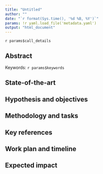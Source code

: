 ```yaml
---
title: "Untitled"
author: ""
date: "`r format(Sys.time(), '%d %B, %Y')`"
params: !r yaml.load_file('metadata.yaml')
output: "html_document"
---
```


`r params$call_details`

## Abstract

Keywords: `r params$keywords` 

## State-of-the-art

## Hypothesis and objectives

## Methodology and tasks

## Key references

## Work plan and timeline

## Expected impact
